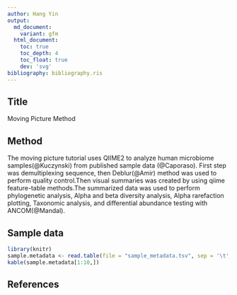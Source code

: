 ```yaml
---
author: Hang Yin
output:
  md_document:
    variant: gfm
  html_document:
    toc: true
    toc_depth: 4
    toc_float: true
    dev: 'svg'
bibliography: bibliography.ris
---
```

## Title
Moving Picture Method

## Method

The moving picture tutorial uses QIIME2 to analyze human microbiome samples(@Kuczynski) from published sample data (@Caporaso). First step was demultiplexing sequence, then Deblur(@Amir) method was used to perform quality control.Then visual summaries was created by using qiime feature-table methods.The summarized data was used to perform phylogenetic analysis, Alpha and beta diversity analysis, Alpha rarefaction plotting, Taxonomic analysis, and differential abundance testing with ANCOM(@Mandal).

## Sample data

```R
library(knitr)
sample.metadata <- read.table(file = "sample_metadata.tsv", sep = '\t', header = TRUE)
kable(sample.metadata[1:10,])
```


## References
